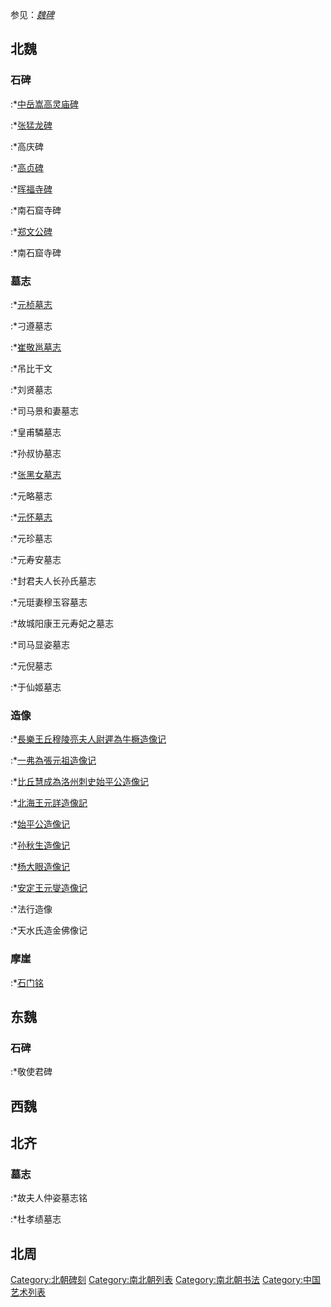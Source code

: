 参见：''[[魏碑|魏碑]]''

==北魏==
===石碑===
:*[[中岳嵩高灵庙碑|中岳嵩高灵庙碑]]
:*[[张猛龙碑|张猛龙碑]]
:*高庆碑
:*[[高贞碑|高贞碑]]
:*[[晖福寺碑|晖福寺碑]]
:*南石窟寺碑
:*[[郑文公碑|郑文公碑]]
:*南石窟寺碑 

===墓志=== 
:*[[元桢墓志|元桢墓志]]
:*刁遵墓志
:*[[崔敬邕墓志|崔敬邕墓志]]
:*吊比干文
:*刘贤墓志
:*司马景和妻墓志
:*皇甫驎墓志
:*孙叔协墓志 
:*[[张黑女墓志|张黑女墓志]]
:*元略墓志
:*[[元怀墓志|元怀墓志]]
:*元珍墓志
:*元寿安墓志
:*封君夫人长孙氏墓志
:*元珽妻穆玉容墓志
:*故城阳康王元寿妃之墓志
:*司马显姿墓志
:*元倪墓志
:*于仙姬墓志

===造像===
:*[[長樂王丘穆陵亮夫人尉遲為牛橛造像记|長樂王丘穆陵亮夫人尉遲為牛橛造像记]]
:*[[一弗為張元祖造像记|一弗為張元祖造像记]]
:*[[比丘慧成為洛州刺史始平公造像记|比丘慧成為洛州刺史始平公造像记]]
:*[[北海王元詳造像記|北海王元詳造像記]]
:*[[始平公造像记|始平公造像记]]
:*[[孙秋生造像记|孙秋生造像记]]
:*[[杨大眼造像记|杨大眼造像记]]
:*[[安定王元燮造像记|安定王元燮造像记]]
:*法行造像
:*天水氏造金佛像记

===摩崖===
:*[[石门铭|石门铭]]

==东魏==
===石碑===
:*敬使君碑

==西魏==

==北齐==
===墓志===
:*故夫人仲姿墓志铭
:*杜孝绩墓志

==北周==

[[Category:北朝碑刻|Category:北朝碑刻]]
[[Category:南北朝列表|Category:南北朝列表]]
[[Category:南北朝书法|Category:南北朝书法]]
[[Category:中国艺术列表|Category:中国艺术列表]]